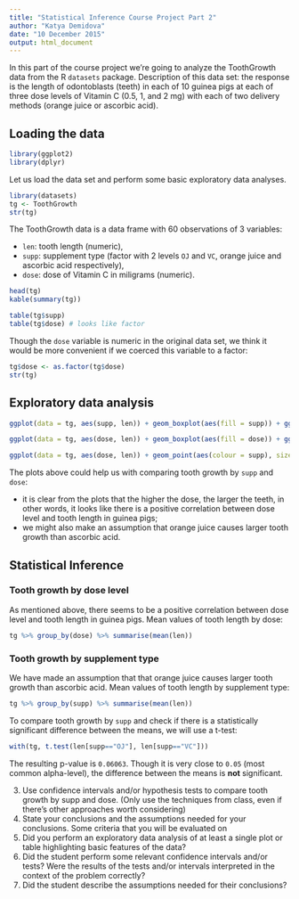 ```yaml
---
title: "Statistical Inference Course Project Part 2"
author: "Katya Demidova"
date: "10 December 2015"
output: html_document
---
```



In this part of the course project we're going to analyze the ToothGrowth data from the R `datasets` package. Description of this data set: the response is the length of odontoblasts (teeth) in each of 10 guinea pigs at each of three dose levels of Vitamin C (0.5, 1, and 2 mg) with each of two delivery methods (orange juice or ascorbic acid).

## Loading the data

```r
library(ggplot2)
library(dplyr)
```
Let us load the data set and perform some basic exploratory data analyses.

```r
library(datasets)
tg <- ToothGrowth
str(tg)
```

The ToothGrowth data is a data frame with 60 observations of 3 variables:

* `len`: tooth length (numeric),
* `supp`: supplement type (factor with 2 levels `OJ` and `VC`, orange juice and ascorbic acid respectively),
* `dose`: dose of Vitamin C in miligrams (numeric).

```r
head(tg)
kable(summary(tg))

table(tg$supp)
table(tg$dose) # looks like factor
```

Though the `dose` variable is numeric in the original data set, we think it would be more convenient if we coerced this variable to a factor:
```r
tg$dose <- as.factor(tg$dose)
str(tg)
```

## Exploratory data analysis

```r
ggplot(data = tg, aes(supp, len)) + geom_boxplot(aes(fill = supp)) + ggtitle("Tooth growth by supplement type") + ylab("tooth length") + xlab("Supplement type")

ggplot(data = tg, aes(dose, len)) + geom_boxplot(aes(fill = dose)) + ggtitle("Tooth growth by dose") + ylab("Tooth length") + xlab("Dose of Vitamin C (miligrams)")

ggplot(data = tg, aes(dose, len)) + geom_point(aes(colour = supp), size=4) + ggtitle("Tooth growth by dose of Vitamin C\nwith different delivery methods") + ylab("tooth length") + facet_grid(. ~ supp)
```

The plots above could help us with comparing tooth growth by `supp` and `dose`:

* it is clear from the plots that the higher the dose, the larger the teeth, in other words, it looks like there is a positive correlation between dose level and tooth length in guinea pigs;
* we might also make an assumption that orange juice causes larger tooth growth than ascorbic acid.

## Statistical Inference

### Tooth growth by dose level

As mentioned above, there seems to be a positive correlation between dose level and tooth length in guinea pigs. Mean values of tooth length by dose:

```r
tg %>% group_by(dose) %>% summarise(mean(len))
```



### Tooth growth by supplement type

We have made an assumption that that orange juice causes larger tooth growth than ascorbic acid. Mean values of tooth length by supplement type:

```r
tg %>% group_by(supp) %>% summarise(mean(len))
```

To compare tooth growth by `supp` and check if there is a statistically significant difference between the means, we will use a t-test:

```r
with(tg, t.test(len[supp=="OJ"], len[supp=="VC"]))
```

The resulting p-value is `0.06063`. Though it is very close to `0.05` (most common alpha-level), the difference between the means is **not** significant.

3. Use confidence intervals and/or hypothesis tests to compare tooth growth by supp and dose. (Only use the techniques from class, even if there's other approaches worth considering)
4. State your conclusions and the assumptions needed for your conclusions. 
Some criteria that you will be evaluated on
1. Did you  perform an exploratory data analysis of at least a single plot or table highlighting basic features of the data?
2. Did the student perform some relevant confidence intervals and/or tests?
Were the results of the tests and/or intervals interpreted in the context of the problem correctly? 
3. Did the student describe the assumptions needed for their conclusions?